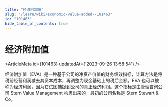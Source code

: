 ```yaml
---
title: "经济附加值"
slug: "/learn/wiki/economic-value-added--101463"
id: "101463"
hide_table_of_contents: true
---
```



# 经济附加值

<ArticleMeta id={101463} updatedAt={'2023-09-26 13:58:54'} />
<div className='border-solid border-b border-t-0 my-4 border-[var(--ifm-color-gray-300)]' />

经济附加值（EVA）是一种基于公司的净资产价值的财务绩效指标，计算方法是将税前经营利润减去其资本成本，再调整为现金基础上的税后金额。EVA 也可以被称为经济利润，因为它试图捕捉到公司的真正经济利润。这个指标是由管理咨询公司 Stern Value Management 构思出来的，最初的公司名称是 Stern Stewart & Co。

